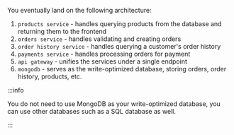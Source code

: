 You eventually land on the following architecture:

1. `products service` - handles querying products from the database and returning them to the frontend
1. `orders service` - handles validating and creating orders
1. `order history service` - handles querying a customer's order history
1. `payments service` - handles processing orders for payment
1. `api gateway` - unifies the services under a single endpoint
1. `mongodb` - serves as the write-optimized database, storing orders, order history, products, etc.

:::info

You do not need to use MongoDB as your write-optimized database, you can use other databases such as a SQL database as well.

:::
